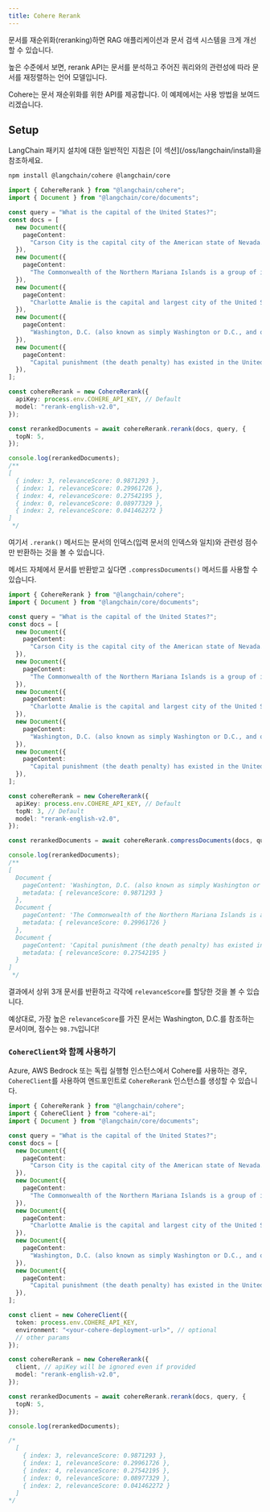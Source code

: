 ```yaml
---
title: Cohere Rerank
---
```


문서를 재순위화(reranking)하면 RAG 애플리케이션과 문서 검색 시스템을 크게 개선할 수 있습니다.

높은 수준에서 보면, rerank API는 문서를 분석하고 주어진 쿼리와의 관련성에 따라 문서를 재정렬하는 언어 모델입니다.

Cohere는 문서 재순위화를 위한 API를 제공합니다. 이 예제에서는 사용 방법을 보여드리겠습니다.

## Setup

<Tip>
LangChain 패키지 설치에 대한 일반적인 지침은 [이 섹션](/oss/langchain/install)을 참조하세요.
</Tip>

```bash npm
npm install @langchain/cohere @langchain/core
```

```typescript
import { CohereRerank } from "@langchain/cohere";
import { Document } from "@langchain/core/documents";

const query = "What is the capital of the United States?";
const docs = [
  new Document({
    pageContent:
      "Carson City is the capital city of the American state of Nevada. At the 2010 United States Census, Carson City had a population of 55,274.",
  }),
  new Document({
    pageContent:
      "The Commonwealth of the Northern Mariana Islands is a group of islands in the Pacific Ocean that are a political division controlled by the United States. Its capital is Saipan.",
  }),
  new Document({
    pageContent:
      "Charlotte Amalie is the capital and largest city of the United States Virgin Islands. It has about 20,000 people. The city is on the island of Saint Thomas.",
  }),
  new Document({
    pageContent:
      "Washington, D.C. (also known as simply Washington or D.C., and officially as the District of Columbia) is the capital of the United States. It is a federal district. The President of the USA and many major national government offices are in the territory. This makes it the political center of the United States of America.",
  }),
  new Document({
    pageContent:
      "Capital punishment (the death penalty) has existed in the United States since before the United States was a country. As of 2017, capital punishment is legal in 30 of the 50 states. The federal government (including the United States military) also uses capital punishment.",
  }),
];

const cohereRerank = new CohereRerank({
  apiKey: process.env.COHERE_API_KEY, // Default
  model: "rerank-english-v2.0",
});

const rerankedDocuments = await cohereRerank.rerank(docs, query, {
  topN: 5,
});

console.log(rerankedDocuments);
/**
[
  { index: 3, relevanceScore: 0.9871293 },
  { index: 1, relevanceScore: 0.29961726 },
  { index: 4, relevanceScore: 0.27542195 },
  { index: 0, relevanceScore: 0.08977329 },
  { index: 2, relevanceScore: 0.041462272 }
]
 */
```

여기서 `.rerank()` 메서드는 문서의 인덱스(입력 문서의 인덱스와 일치)와 관련성 점수만 반환하는 것을 볼 수 있습니다.

메서드 자체에서 문서를 반환받고 싶다면 `.compressDocuments()` 메서드를 사용할 수 있습니다.

```typescript
import { CohereRerank } from "@langchain/cohere";
import { Document } from "@langchain/core/documents";

const query = "What is the capital of the United States?";
const docs = [
  new Document({
    pageContent:
      "Carson City is the capital city of the American state of Nevada. At the 2010 United States Census, Carson City had a population of 55,274.",
  }),
  new Document({
    pageContent:
      "The Commonwealth of the Northern Mariana Islands is a group of islands in the Pacific Ocean that are a political division controlled by the United States. Its capital is Saipan.",
  }),
  new Document({
    pageContent:
      "Charlotte Amalie is the capital and largest city of the United States Virgin Islands. It has about 20,000 people. The city is on the island of Saint Thomas.",
  }),
  new Document({
    pageContent:
      "Washington, D.C. (also known as simply Washington or D.C., and officially as the District of Columbia) is the capital of the United States. It is a federal district. The President of the USA and many major national government offices are in the territory. This makes it the political center of the United States of America.",
  }),
  new Document({
    pageContent:
      "Capital punishment (the death penalty) has existed in the United States since before the United States was a country. As of 2017, capital punishment is legal in 30 of the 50 states. The federal government (including the United States military) also uses capital punishment.",
  }),
];

const cohereRerank = new CohereRerank({
  apiKey: process.env.COHERE_API_KEY, // Default
  topN: 3, // Default
  model: "rerank-english-v2.0",
});

const rerankedDocuments = await cohereRerank.compressDocuments(docs, query);

console.log(rerankedDocuments);
/**
[
  Document {
    pageContent: 'Washington, D.C. (also known as simply Washington or D.C., and officially as the District of Columbia) is the capital of the United States. It is a federal district. The President of the USA and many major national government offices are in the territory. This makes it the political center of the United States of America.',
    metadata: { relevanceScore: 0.9871293 }
  },
  Document {
    pageContent: 'The Commonwealth of the Northern Mariana Islands is a group of islands in the Pacific Ocean that are a political division controlled by the United States. Its capital is Saipan.',
    metadata: { relevanceScore: 0.29961726 }
  },
  Document {
    pageContent: 'Capital punishment (the death penalty) has existed in the United States since before the United States was a country. As of 2017, capital punishment is legal in 30 of the 50 states. The federal government (including the United States military) also uses capital punishment.',
    metadata: { relevanceScore: 0.27542195 }
  }
]
 */
```

결과에서 상위 3개 문서를 반환하고 각각에 `relevanceScore`를 할당한 것을 볼 수 있습니다.

예상대로, 가장 높은 `relevanceScore`를 가진 문서는 Washington, D.C.를 참조하는 문서이며, 점수는 `98.7%`입니다!

### `CohereClient`와 함께 사용하기

Azure, AWS Bedrock 또는 독립 실행형 인스턴스에서 Cohere를 사용하는 경우, `CohereClient`를 사용하여 엔드포인트로 `CohereRerank` 인스턴스를 생성할 수 있습니다.

```typescript
import { CohereRerank } from "@langchain/cohere";
import { CohereClient } from "cohere-ai";
import { Document } from "@langchain/core/documents";

const query = "What is the capital of the United States?";
const docs = [
  new Document({
    pageContent:
      "Carson City is the capital city of the American state of Nevada. At the 2010 United States Census, Carson City had a population of 55,274.",
  }),
  new Document({
    pageContent:
      "The Commonwealth of the Northern Mariana Islands is a group of islands in the Pacific Ocean that are a political division controlled by the United States. Its capital is Saipan.",
  }),
  new Document({
    pageContent:
      "Charlotte Amalie is the capital and largest city of the United States Virgin Islands. It has about 20,000 people. The city is on the island of Saint Thomas.",
  }),
  new Document({
    pageContent:
      "Washington, D.C. (also known as simply Washington or D.C., and officially as the District of Columbia) is the capital of the United States. It is a federal district. The President of the USA and many major national government offices are in the territory. This makes it the political center of the United States of America.",
  }),
  new Document({
    pageContent:
      "Capital punishment (the death penalty) has existed in the United States since before the United States was a country. As of 2017, capital punishment is legal in 30 of the 50 states. The federal government (including the United States military) also uses capital punishment.",
  }),
];

const client = new CohereClient({
  token: process.env.COHERE_API_KEY,
  environment: "<your-cohere-deployment-url>", // optional
  // other params
});

const cohereRerank = new CohereRerank({
  client, // apiKey will be ignored even if provided
  model: "rerank-english-v2.0",
});

const rerankedDocuments = await cohereRerank.rerank(docs, query, {
  topN: 5,
});

console.log(rerankedDocuments);

/*
  [
    { index: 3, relevanceScore: 0.9871293 },
    { index: 1, relevanceScore: 0.29961726 },
    { index: 4, relevanceScore: 0.27542195 },
    { index: 0, relevanceScore: 0.08977329 },
    { index: 2, relevanceScore: 0.041462272 }
  ]
*/
```